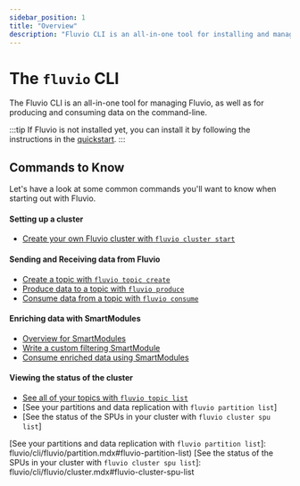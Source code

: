 ```yaml
---
sidebar_position: 1
title: "Overview"
description: "Fluvio CLI is an all-in-one tool for installing and managing Fluvio, as well as for producing and consuming data on the command-line"
---
```


# The `fluvio` CLI

The Fluvio CLI is an all-in-one tool for managing Fluvio, as well as for producing and consuming data on the command-line.

:::tip
  If Fluvio is not installed yet, you can install it by following the
  instructions in the [quickstart].
:::

## Commands to Know

Let's have a look at some common commands you'll want to know when starting
out with Fluvio.

#### Setting up a cluster

- [Create your own Fluvio cluster with `fluvio cluster start`]

#### Sending and Receiving data from Fluvio

- [Create a topic with `fluvio topic create`]
- [Produce data to a topic with `fluvio produce`]
- [Consume data from a topic with `fluvio consume`]
#### Enriching data with SmartModules

- [Overview for SmartModules]
- [Write a custom filtering SmartModule]
- [Consume enriched data using SmartModules]

#### Viewing the status of the cluster

- [See all of your topics with `fluvio topic list`]
- [See your partitions and data replication with `fluvio partition list`]
- [See the status of the SPUs in your cluster with `fluvio cluster spu list`]

[quickstart]: fluvio/quickstart.mdx

[Create your own Fluvio cluster with `fluvio cluster start`]: fluvio/cli/fluvio/cluster.mdx

[Create a topic with `fluvio topic create`]: fluvio/cli/fluvio/topic.mdx
[Produce data to a topic with `fluvio produce`]: fluvio/cli/fluvio/produce.mdx
[Consume data from a topic with `fluvio consume`]: fluvio/cli/fluvio/consume.mdx

[Overview for SmartModules]: smartmodules/introduction.mdx
[Write a custom filtering SmartModule]: smartmodules/operators/filter.mdx
[Consume enriched data using SmartModules]: fluvio/cli/fluvio/consume.mdx#consume-using-a-smartmodule

[See all of your topics with `fluvio topic list`]: fluvio/cli/fluvio/topic.mdx#fluvio-topic-list
[See your partitions and data replication with `fluvio partition list`]: fluvio/cli/fluvio/partition.mdx#fluvio-partition-list)
[See the status of the SPUs in your cluster with `fluvio cluster spu list`]: fluvio/cli/fluvio/cluster.mdx#fluvio-cluster-spu-list